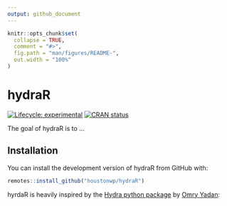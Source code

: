```yaml
---
output: github_document
---
```


<!-- README.md is generated from README.Rmd. Please edit that file -->

```r
knitr::opts_chunk$set(
  collapse = TRUE,
  comment = "#>",
  fig.path = "man/figures/README-",
  out.width = "100%"
)
```

# hydraR

<!-- badges: start -->
[![Lifecycle: experimental](https://img.shields.io/badge/lifecycle-experimental-orange.svg)](https://www.tidyverse.org/lifecycle/#experimental)
[![CRAN status](https://www.r-pkg.org/badges/version/hydraR)](https://CRAN.R-project.org/package=hydraR)
<!-- badges: end -->

The goal of hydraR is to ...

## Installation

You can install the development version of hydraR from GitHub with:

``` r
remotes::install_github("houstonwp/hydraR")
```



hyrdaR is heavily inspired by the [Hydra python package](https://github.com/facebookresearch/hydra) by [Omry Yadan](https://github.com/omry):

